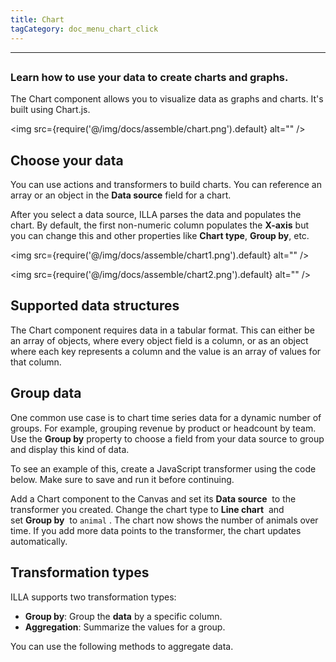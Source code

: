 ```yaml
---
title: Chart
tagCategory: doc_menu_chart_click
---
```

---

## <Heading hidden>Chart</Heading>

### Learn how to use your data to create charts and graphs.

The Chart component allows you to visualize data as graphs and charts. It's built using Chart.js.

<img
  src={require('@/img/docs/assemble/chart.png').default}
  alt=""
/>

## Choose your data

You can use actions and transformers to build charts. You can reference an array or an object in the **Data source** field for a chart.

After you select a data source, ILLA parses the data and populates the chart. By default, the first non-numeric column populates the **X-axis** but you can change this and other properties like **Chart type**, **Group by**, etc.

<img
  src={require('@/img/docs/assemble/chart1.png').default}
  alt=""
/>

<img
  src={require('@/img/docs/assemble/chart2.png').default}
  alt=""
/>

## Supported data structures

The Chart component requires data in a tabular format. This can either be an array of objects, where every object field is a column, or as an object where each key represents a column and the value is an array of values for that column.

## Group data

One common use case is to chart time series data for a dynamic number of groups. For example, grouping revenue by product or headcount by team. Use the **Group by** property to choose a field from your data source to group and display this kind of data.

To see an example of this, create a JavaScript transformer using the code below. Make sure to save and run it before continuing.

Add a Chart component to the Canvas and set its **Data source**
 to the transformer you created. Change the chart type to **Line chart**
 and set **Group by**
 to `animal`
. The chart now shows the number of animals over time. If you add more data points to the transformer, the chart updates automatically.

## Transformation types

ILLA supports two transformation types:

- **Group by**: Group the **data** by a specific column.
- **Aggregation**: Summarize the values for a group.

You can use the following methods to aggregate data.

